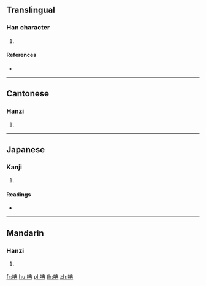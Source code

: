 ==Translingual==

===Han character===
{{Han char|rn=30|rad=口|as=05|sn=8|four=65047|canj=RGB|ids=⿰口冉}}

# {{defn|Han|sort=口05}}

====References====
* {{Han ref|kx=0181.300|dkj=03435|dj=0399.330|hdz=10600.060|uh=5465|ud=21605|bh=CBE4|bd=52196}}

----

==Cantonese==

===Hanzi===
{{yue-hanzi|jyut=|y=yim4}}

# {{defn|lang=yue|sort=口05}}

----

==Japanese==

===Kanji===
{{ja-kanji|grade=|rs=口05}}

# {{defn|lang=ja|sort=口05}}

====Readings====
* {{ja-readings|on=[[ぜん]] (zen), [[ねん]] (nen)|kun=[[かむさま]] (kamusama)}}

----

==Mandarin==

===Hanzi===
{{cmn-hanzi|pin=[[rǎn]] ([[ran3]])|wg=jan<sup>3</sup>}}

# {{defn|lang=cmn|sort=口05}}

[[fr:呥]]
[[hu:呥]]
[[pl:呥]]
[[th:呥]]
[[zh:呥]]